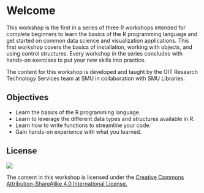 # Welcome {.unnumbered}

This workshop is the first in a series of three R workshops intended for complete beginners to learn the basics of the R programming language and get started on common data science and visualization applications. This first workshop covers the basics of installation, working with objects, and using control structures. Every workshop in the series concludes with hands-on exercises to put your new skills into practice.

The content for this workshop is developed and taught by the OIT Research Technology Services team at SMU in collaboration with SMU Libraries.

## Objectives

- Learn the basics of the R programming language.
- Learn to leverage the different data types and structures available in R.
- Learn how to write functions to streamline your code.
- Gain hands-on experience with what you learned.

## License

[![](https://i.creativecommons.org/l/by-sa/4.0/88x31.png)](http://creativecommons.org/licenses/by-sa/4.0/)

The content in this workshop is licensed under the [Creative Commons Attribution-ShareAlike 4.0 International License.](http://creativecommons.org/licenses/by-sa/4.0/)
